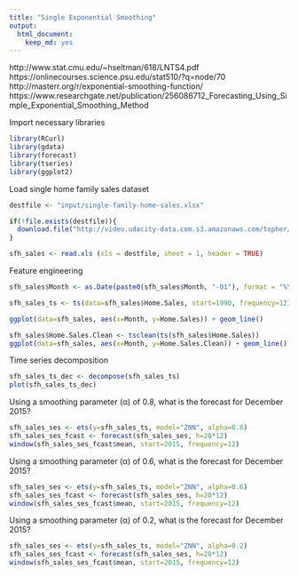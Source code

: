 ```yaml
---
title: "Single Exponential Smoothing"
output: 
  html_document: 
    keep_md: yes
---
```


http://www.stat.cmu.edu/~hseltman/618/LNTS4.pdf
https://onlinecourses.science.psu.edu/stat510/?q=node/70
http://masterr.org/r/exponential-smoothing-function/
https://www.researchgate.net/publication/256086712_Forecasting_Using_Simple_Exponential_Smoothing_Method

Import necessary libraries
```r
library(RCurl)
library(gdata)
library(forecast)
library(tseries)
library(ggplot2)
```

Load single home family sales dataset
```r
destfile <- "input/single-family-home-sales.xlsx"

if(!file.exists(destfile)){
  download.file("http://video.udacity-data.com.s3.amazonaws.com/topher/2016/September/57e47a41_single-family-home-sales/single-family-home-sales.xlsx",destfile=destfile,method="libcurl")
}

sfh_sales <- read.xls (xls = destfile, sheet = 1, header = TRUE)
```

Feature engineering
```r
sfh_sales$Month <- as.Date(paste0(sfh_sales$Month, "-01"), format = "%Y-%m-%d")
```


```r
sfh_sales_ts <- ts(data=sfh_sales$Home.Sales, start=1990, frequency=12)
```


```r
ggplot(data=sfh_sales, aes(x=Month, y=Home.Sales)) + geom_line()
```

```r
sfh_sales$Home.Sales.Clean <- tsclean(ts(sfh_sales$Home.Sales))
ggplot(data=sfh_sales, aes(x=Month, y=Home.Sales.Clean)) + geom_line()
```

Time series decomposition
```r
sfh_sales_ts_dec <- decompose(sfh_sales_ts)
plot(sfh_sales_ts_dec)
```

Using a smoothing parameter (α) of 0.8, what is the forecast for December 2015?
```r
sfh_sales_ses <- ets(y=sfh_sales_ts, model="ZNN", alpha=0.8)
sfh_sales_ses_fcast <- forecast(sfh_sales_ses, h=20*12)
window(sfh_sales_ses_fcast$mean, start=2015, frequency=12)
```
Using a smoothing parameter (α) of 0.6, what is the forecast for December 2015?
```r
sfh_sales_ses <- ets(y=sfh_sales_ts, model="ZNN", alpha=0.6)
sfh_sales_ses_fcast <- forecast(sfh_sales_ses, h=20*12)
window(sfh_sales_ses_fcast$mean, start=2015, frequency=12)
```
Using a smoothing parameter (α) of 0.2, what is the forecast for December 2015?
```r
sfh_sales_ses <- ets(y=sfh_sales_ts, model="ZNN", alpha=0.2)
sfh_sales_ses_fcast <- forecast(sfh_sales_ses, h=20*12)
window(sfh_sales_ses_fcast$mean, start=2015, frequency=12)
```